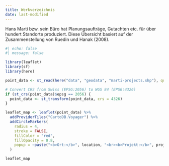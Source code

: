 ```yaml
---
title: Werkverzeichnis
date: last-modified
---
```


Hans Marti bzw. sein Büro hat Planungsaufträge, Gutachten etc. für über hundert Standorte produziert. Diese Übersicht basiert auf der Zusammenstellung von Ruedin und Hanak (2008).

```r
#| echo: false
#| message: false

library(leaflet)
library(sf)
library(here)

point_data <- st_read(here("data", "geodata", "marti-projects.shp"), quiet = TRUE)

# Convert CRS from Swiss (EPSG:2056) to WGS 84 (EPSG:4326)
if (st_crs(point_data)$epsg == 2056) {
  point_data <- st_transform(point_data, crs = 4326)
}

leaflet_map <- leaflet(point_data) %>%
  addProviderTiles("CartoDB.Voyager") %>%
  addCircleMarkers(
    radius = 4,
    stroke = FALSE,
    fillColor = "red",
    fillOpacity = 0.8,
    popup = ~paste("<b>Ort:</b>", location, "<br><b>Projekt:</b>", project, "<br><b>Zeitraum:</b>", period, "<br><br>Quelle: Ruedin/Hanak 2008")
  )

leaflet_map
```